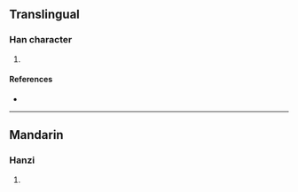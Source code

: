 {{character info/new}}
==Translingual==

===Han character===
{{Han char|rn=99|rad=甘|as=08|sn=13|four=24217|canj=YUTM|ids=⿺虎甘}}

# {{defn|Han|sort=甘08}}

====References====
* {{Han ref|kx=0754.150|dkj=21658|dj=1161.080|hdz=42823.030|uh=751D|ud=29981|bh=DEC3|bd=57027}}

----

==Mandarin==

===Hanzi===
{{cmn-hanzi|pin=[[hān]] ([[han1]])|wg=han<sup>1</sup>}}

# {{defn|lang=cmn|sort=甘08}}
